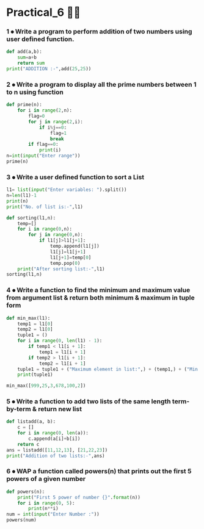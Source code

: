 # Practical_6 😶‍🌫️

### 1 ⦁	Write a program to perform addition of two numbers using user defined function.
```py filename="P6_1.py"   copy
def add(a,b):
    sum=a+b
    return sum
print("ADDITION :-",add(25,25))
```

### 2 ⦁	Write a program to display all the prime numbers between 1 to n using function
```py filename="P6_2.py"   copy
def prime(n):
    for i in range(2,n):
        flag=0
        for j in range(2,i):
            if i%j==0:
                flag=1
                break
        if flag==0:
            print(i)
n=int(input("Enter range"))
prime(n)

```

### 3 ⦁	Write a user defined function to sort a List
```py filename="P6_3.py"   copy
l1= list(input("Enter variables: ").split())
n=len(l1)-1
print(n)
print("No. of list is:-",l1)

def sorting(l1,n):
    temp=[]
    for i in range(0,n):
        for j in range(0,n):
            if l1[j]>l1[j+1]:
                temp.append(l1[j])
                l1[j]=l1[j+1]
                l1[j+1]=temp[0]
                temp.pop(0)
    print("After sorting list:-",l1)
sorting(l1,n)
```
### 4 ⦁	Write a function to find the minimum and maximum value from argument list & return both minimum & maximum in tuple form
```py filename="P6_4.py"   copy
def min_max(l1):
    temp1 = l1[0]
    temp2 = l1[0]
    tuple1 = ()
    for i in range(0, len(l1) - 1):
        if temp1 < l1[i + 1]:
            temp1 = l1[i + 1]
        if temp2 > l1[i + 1]:
            temp2 = l1[i + 1]
    tuple1 = tuple1 + ("Maximum element in list:",) + (temp1,) + ("Min element in list",) + (temp2,)
    print(tuple1)

min_max([999,25,3,678,100,2])
```

### 5 ⦁	Write a function to add two lists of the same length term-by-term & return new list 
```py filename="P6_5.py"   copy
def listadd(a, b):
    c = []
    for i in range(0, len(a)):
        c.append(a[i]+b[i])
    return c
ans = listadd([11,12,13], [21,22,23])
print("Addition of two lists:-",ans)
```

### 6 ⦁	WAP a function called powers(n) that prints out the first 5 powers of a given number
```py filename="P6_6.py"   copy
def powers(n):
    print("First 5 power of number {}".format(n))
    for i in range(0, 5):
        print(n**i)
num = int(input("Enter Number :"))
powers(num)
```


